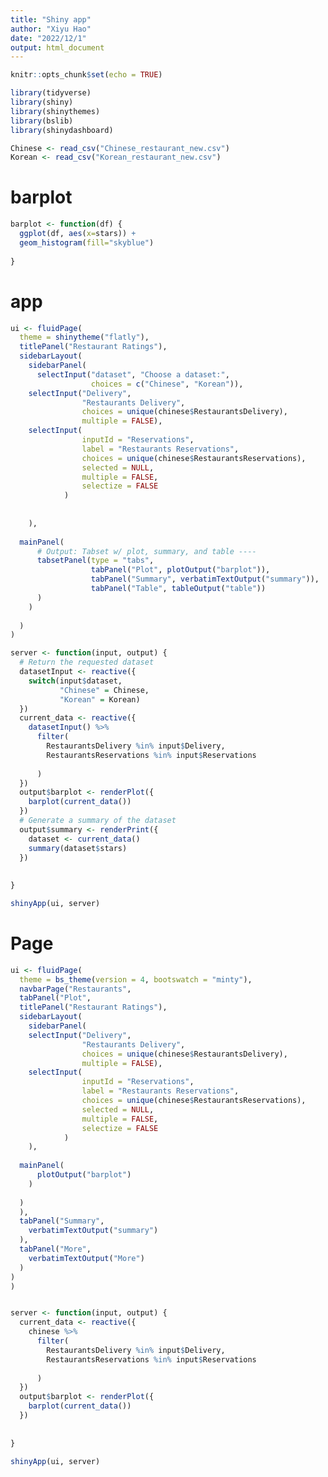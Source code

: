 ---
title: "Shiny app"
author: "Xiyu Hao"
date: "2022/12/1"
output: html_document
---

```{r setup, include=FALSE}
knitr::opts_chunk$set(echo = TRUE)
```

```{r}
library(tidyverse)
library(shiny)
library(shinythemes)
library(bslib)
library(shinydashboard)

Chinese <- read_csv("Chinese_restaurant_new.csv")
Korean <- read_csv("Korean_restaurant_new.csv")

```
# barplot
```{r}
barplot <- function(df) {
  ggplot(df, aes(x=stars)) +
  geom_histogram(fill="skyblue")
  
}
```

# app
```{r}
ui <- fluidPage(
  theme = shinytheme("flatly"),
  titlePanel("Restaurant Ratings"),
  sidebarLayout( 
    sidebarPanel(
      selectInput("dataset", "Choose a dataset:", 
                  choices = c("Chinese", "Korean")),
    selectInput("Delivery",
                "Restaurants Delivery",
                choices = unique(chinese$RestaurantsDelivery), 
                multiple = FALSE),
    selectInput(
				inputId = "Reservations",
				label = "Restaurants Reservations",
				choices = unique(chinese$RestaurantsReservations),
				selected = NULL,
				multiple = FALSE,
				selectize = FALSE
			)
    
    
    ),
  
  mainPanel(
      # Output: Tabset w/ plot, summary, and table ----
      tabsetPanel(type = "tabs",
                  tabPanel("Plot", plotOutput("barplot")),
                  tabPanel("Summary", verbatimTextOutput("summary")),
                  tabPanel("Table", tableOutput("table"))
      ) 
    )
    
  )
)

server <- function(input, output) {
  # Return the requested dataset
  datasetInput <- reactive({
    switch(input$dataset,
           "Chinese" = Chinese,
           "Korean" = Korean)
  })
  current_data <- reactive({
    datasetInput() %>%
      filter(
        RestaurantsDelivery %in% input$Delivery,
        RestaurantsReservations %in% input$Reservations
      
      )
  })
  output$barplot <- renderPlot({
    barplot(current_data())
  })
  # Generate a summary of the dataset
  output$summary <- renderPrint({
    dataset <- current_data()
    summary(dataset$stars)
  })
  
  
}

shinyApp(ui, server)
```

# Page

```{r}
ui <- fluidPage(
  theme = bs_theme(version = 4, bootswatch = "minty"),
  navbarPage("Restaurants",
  tabPanel("Plot",
  titlePanel("Restaurant Ratings"),
  sidebarLayout( 
    sidebarPanel(
    selectInput("Delivery",
                "Restaurants Delivery",
                choices = unique(chinese$RestaurantsDelivery), 
                multiple = FALSE),
    selectInput(
				inputId = "Reservations",
				label = "Restaurants Reservations",
				choices = unique(chinese$RestaurantsReservations),
				selected = NULL,
				multiple = FALSE,
				selectize = FALSE
			)
    ),
  
  mainPanel(
      plotOutput("barplot")  
    )
    
  )
  ),
  tabPanel("Summary",
    verbatimTextOutput("summary")
  ),
  tabPanel("More",
    verbatimTextOutput("More")
  )
)
)


server <- function(input, output) {
  current_data <- reactive({
    chinese %>%
      filter(
        RestaurantsDelivery %in% input$Delivery,
        RestaurantsReservations %in% input$Reservations
      
      )
  })
  output$barplot <- renderPlot({
    barplot(current_data())
  })
 
  
}

shinyApp(ui, server)
```
